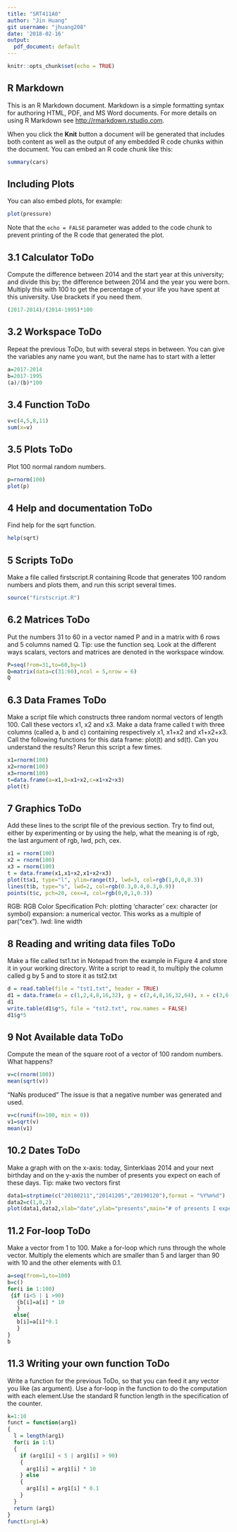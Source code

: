 ```yaml
---
title: "SRT411A0"
author: "Jin Huang"
git username: "jhuang208"
date: '2018-02-16'
output:
  pdf_document: default
---
```


```r
knitr::opts_chunk$set(echo = TRUE)
```

## R Markdown

This is an R Markdown document. Markdown is a simple formatting syntax for authoring HTML, PDF, and MS Word documents. For more details on using R Markdown see <http://rmarkdown.rstudio.com>.

When you click the **Knit** button a document will be generated that includes both content as well as the output of any embedded R code chunks within the document. You can embed an R code chunk like this:

```r
summary(cars)
```

## Including Plots

You can also embed plots, for example:

```r
plot(pressure)
```

Note that the `echo = FALSE` parameter was added to the code chunk to prevent printing of the R code that generated the plot.

## 3.1 Calculator ToDo
Compute the difference between 2014 and the start year at this university; and divide this by; the difference between 2014 and the year you were born. Multiply this with 100 to get the percentage of your life you have spent at this university. Use brackets if you need them.
```r
(2017-2014)/(2014-1995)*100
```

## 3.2 Workspace ToDo
Repeat the previous ToDo, but with several
steps in between. You can give the variables any name you want, but the name has to start with a letter
```r
a=2017-2014
b=2017-1995
(a)/(b)*100
```

## 3.4 Function ToDo
```r
v=c(4,5,8,11)
sum(x=v)
```

## 3.5 Plots ToDo
Plot 100 normal random numbers.
```r
p=rnorm(100)
plot(p)
```

## 4 Help and documentation ToDo
Find help for the sqrt function.
```r
help(sqrt)
```

## 5 Scripts ToDo
Make a file called firstscript.R containing Rcode that generates 100 random numbers and
plots them, and run this script several times.

```r
source("firstscript.R")

```

## 6.2 Matrices ToDo
Put the numbers 31 to 60 in a vector named
P and in a matrix with 6 rows and 5 columns
named Q. Tip: use the function seq. Look at
the different ways scalars, vectors and matrices are denoted in the workspace window.

```r
P=seq(from=31,to=60,by=1)
Q=matrix(data=c(31:60),ncol = 5,nrow = 6)
Q
```

## 6.3 Data Frames ToDo
Make a script file which constructs three random
normal vectors of length 100. Call these
vectors x1, x2 and x3. Make a data frame called
t with three columns (called a, b and c) containing
respectively x1, x1+x2 and x1+x2+x3.
Call the following functions for this data frame:
plot(t) and sd(t). Can you understand the
results? Rerun this script a few times.

```r
x1=rnorm(100)
x2=rnorm(100)
x3=rnorm(100)
t=data.frame(a=x1,b=x1+x2,c=x1+x2+x3)
plot(t)

```
## 7 Graphics ToDo
Add these lines to the script file of the previous section. Try to find out, either by experimenting or by using the help, what the meaning is of rgb, the last argument of rgb, lwd, pch, cex.

```r
x1 = rnorm(100)
x2 = rnorm(100)
x3 = rnorm(100)
t = data.frame(x1,x1+x2,x1+x2+x3)
plot(t$x1, type="l", ylim=range(t), lwd=3, col=rgb(1,0,0,0.3))
lines(t$b, type="s", lwd=2, col=rgb(0.3,0.4,0.3,0.9))
points(t$c, pch=20, cex=4, col=rgb(0,0,1,0.3))
```
RGB: RGB Color Specification
Pch: plotting 'character'
cex: character (or symbol) expansion: a numerical vector. This works as a multiple of par("cex").
lwd: line width

## 8 Reading and writing data files ToDo
Make a file called tst1.txt in Notepad from the example in Figure 4 and store it in your working directory. Write a script to read it, to multiply the column called g by 5 and to store it as tst2.txt

```r
d = read.table(file = "tst1.txt", header = TRUE)
d1 = data.frame(a = c(1,2,4,8,16,32), g = c(2,4,8,16,32,64), x = c(3,6,12,24,48,96))
d1
write.table(d1$g*5, file = "tst2.txt", row.names = FALSE)
d1$g*5
```

## 9 Not Available data ToDo
Compute the mean of the square root of a vector of 100 random numbers. What happens?
```r
v=c(rnorm(100))
mean(sqrt(v))
```
"NaNs produced"
The issue is that a negative number was generated and used.

```r
v=c(runif(n=100, min = 0))
v1=sqrt(v)
mean(v1)
```

## 10.2 Dates ToDo
Make a graph with on the x-axis: today, Sinterklaas 2014 and your next birthday and on the y-axis the number of presents you expect on each of these days. Tip: make two vectors first

```r
data1=strptime(c("20180211","20141205","20190120"),format = "%Y%m%d")
data2=c(1,0,2)
plot(data1,data2,xlab="date",ylab="presents",main="# of presents I expected")
```

## 11.2 For-loop ToDo
Make a vector from 1 to 100. Make a for-loop which runs through the whole vector. Multiply the elements which are smaller than 5 and larger than 90 with 10 and the other elements with 0.1.
```r
a=seq(from=1,to=100)
b=c()
for(i in 1:100)
 {if (i<5 | i >90)
   {b[i]=a[i] * 10
   }
  else{
   b[i]=a[i]*0.1
   }
}
b
```

## 11.3 Writing your own function ToDo
Write a function for the previous ToDo, so that you can feed it any vector you like (as argument). Use a for-loop in the function to do the computation with each element.Use the standard R function length
in the specification of the counter. 
```r
k=1:10
funct = function(arg1)
{
  l = length(arg1)
  for(i in 1:l)
  {
    if (arg1[i] < 5 | arg1[i] > 90)
    {
      arg1[i] = arg1[i] * 10
    } else
    {
      arg1[i] = arg1[i] * 0.1
    }
  }
  return (arg1)
}
funct(arg1=k)
```